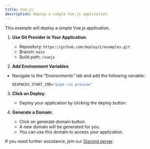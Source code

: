 ---
title: Vue.js
description: Deploy a simple Vue.js application.
---


This example will deploy a simple Vue.js application.

1. **Use Git Provider in Your Application**:
   - Repository: `https://github.com/deployit/examples.git`
   - Branch: `main`
   - Build path: `/vuejs`

2. **Add Environment Variables**:
- Navigate to the "Environments" tab and add the following variable:
   ```cmd
   NIXPACKS_START_CMD="pnpm run preview"
   ```

3. **Click on Deploy**:
   - Deploy your application by clicking the deploy button.

4. **Generate a Domain**:
    - Click on generate domain button.
    - A new domain will be generated for you.
    - You can use this domain to access your application.
    
If you need further assistance, join our [Discord server](https://discord.com/invite/2tBnJ3jDJc).